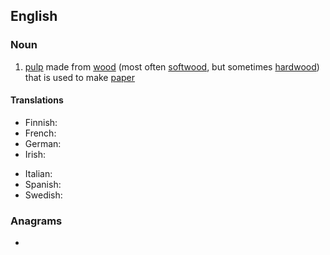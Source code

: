 {{also|wood-pulp}}
==English==
{{wikipedia}}

===Noun===
{{en-noun|~}}

# [[pulp]] made from [[wood]] (most often [[softwood]], but sometimes [[hardwood]]) that is used to make [[paper]]

====Translations====
{{trans-top|pulp from trees used to make paper}}
* Finnish: {{t+|fi|paperimassa}}
* French: {{t+|fr|pâte à papier|f}}
* German: {{t|de|Holzschliff|m}}
* Irish: {{t|ga|laíon adhmaid|m}}
{{trans-mid}}
* Italian: {{t|it|pasta di legno|f}}
* Spanish: {{t|es|pasta de papel|f}}
* Swedish: {{t+|sv|pappersmassa|c}}
{{trans-bottom}}

===Anagrams===
* {{anagrams|en|pulpwood}}